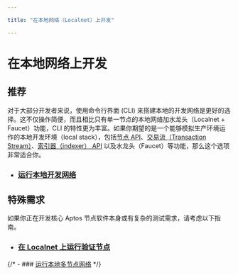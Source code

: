 ```yaml
---

title: "在本地网络（Localnet）上开发"

---
```


# 在本地网络上开发

## 推荐

对于大部分开发者来说，使用命令行界面 (CLI) 来搭建本地的开发网络是更好的选择。这不仅操作简便，而且相比只有单一节点的本地网络加水龙头（Localnet + Faucet）功能，CLI 的特性更为丰富。如果你期望的是一个能够模拟生产环境运作的本地开发环境（local stack），包括[节点 API](../../build/apis.mdx)、[交易流（Transaction Stream）](../../build/indexer/txn-stream.mdx)、[索引器（indexer） API](../../build/indexer.mdx) 以及水龙头（Faucet）等功能，那么这个选项非常适合你。

- ### [运行本地开发网络](localnet/local-development-network.mdx)

## 特殊需求

如果你正在开发核心 Aptos 节点软件本身或有复杂的测试需求，请考虑以下指南。

- ### [在 Localnet 上运行验证节点](localnet/run-a-localnet.mdx)
{/* - ### [运行本地多节点网络](./localnet/running-a-local-multi-node-network.mdx) */}

